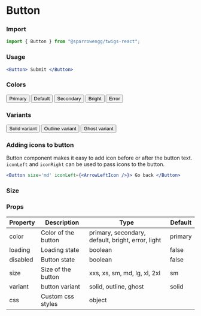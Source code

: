 
# Button

### Import

```jsx
import { Button } from "@sparrowengg/twigs-react";
```

### Usage 
```jsx live
<Button> Submit </Button>
```
<Divider />

### Colors
<Flex gap='4px' flexDirection='row'>
  <Button size="md"> Primary </Button>
  <Button size="md" color="default"> Default </Button>
  <Button size="md" color="secondary"> Secondary </Button>
  <Button size="md" color="bright"> Bright </Button>
  <Button size="md" color="error"> Error </Button>
</Flex>

<Divider />

### Variants
<Flex gap='4px' flexDirection='row'>
  <Button size="md"> Solid variant </Button>
  <Button size="md" variant="outline"> Outline variant </Button>
  <Button size="md" variant="ghost"> Ghost variant </Button>
</Flex>

<Divider />

### Adding icons to button
Button component makes it easy to add icon before or after the button text. 
`iconLeft` and `iconRight` can be used to pass icons to the button. 

```jsx live
<Button size='md' iconLeft={<ArrowLeftIcon />}> Go back </Button>
```

<Divider />

### Size
<ButtonSizes />

<Divider />

### Props


| Property | Description         | Type                                              | Default |
|----------|---------------------|---------------------------------------------------|---------|
| color    | Color of the button | primary, secondary, default, bright, error, light | primary |
| loading  | Loading state       | boolean                                           | false   |
| disabled | Button state        | boolean                                           | false   |
| size     | Size of the button  | xxs, xs, sm, md, lg, xl, 2xl                      | sm      |
| variant  | button variant      | solid, outline, ghost                             | solid   |
| css      | Custom css styles   | object                                            |         |
